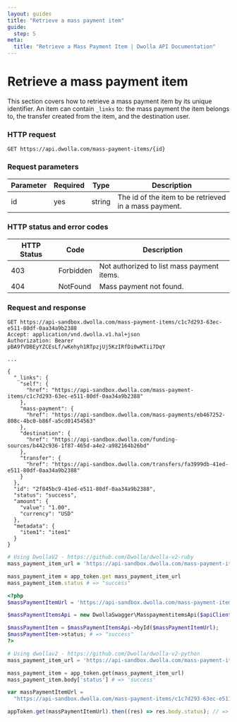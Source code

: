 ```yaml
---
layout: guides
title: "Retrieve a mass payment item"
guide:
  step: 5
meta:
  title: "Retrieve a Mass Payment Item | Dwolla API Documentation"
---
```


# Retrieve a mass payment item

This section covers how to retrieve a mass payment item by its unique identifier. An item can contain `_links` to: the mass payment the item belongs to, the transfer created from the item, and the destination user.

### HTTP request

`GET https://api.dwolla.com/mass-payment-items/{id}`

### Request parameters

| Parameter | Required | Type   | Description                                           |
| --------- | -------- | ------ | ----------------------------------------------------- |
| id        | yes      | string | The id of the item to be retrieved in a mass payment. |

### HTTP status and error codes

| HTTP Status | Code      | Description                                |
| ----------- | --------- | ------------------------------------------ |
| 403         | Forbidden | Not authorized to list mass payment items. |
| 404         | NotFound  | Mass payment not found.                    |

### Request and response

```raw
GET https://api-sandbox.dwolla.com/mass-payment-items/c1c7d293-63ec-e511-80df-0aa34a9b2388
Accept: application/vnd.dwolla.v1.hal+json
Authorization: Bearer pBA9fVDBEyYZCEsLf/wKehyh1RTpzjUj5KzIRfDi0wKTii7DqY

...

{
  "_links": {
    "self": {
      "href": "https://api-sandbox.dwolla.com/mass-payment-items/c1c7d293-63ec-e511-80df-0aa34a9b2388"
    },
    "mass-payment": {
      "href": "https://api-sandbox.dwolla.com/mass-payments/eb467252-808c-4bc0-b86f-a5cd01454563"
    },
    "destination": {
      "href": "https://api-sandbox.dwolla.com/funding-sources/b442c936-1f87-465d-a4e2-a982164b26bd"
    },
    "transfer": {
      "href": "https://api-sandbox.dwolla.com/transfers/fa3999db-41ed-e511-80df-0aa34a9b2388"
    }
  },
  "id": "2f845bc9-41ed-e511-80df-0aa34a9b2388",
  "status": "success",
  "amount": {
    "value": "1.00",
    "currency": "USD"
  },
  "metadata": {
    "item1": "item1"
  }
}
```

```ruby
# Using DwollaV2 - https://github.com/Dwolla/dwolla-v2-ruby
mass_payment_item_url = 'https://api-sandbox.dwolla.com/mass-payment-items/c1c7d293-63ec-e511-80df-0aa34a9b2388'

mass_payment_item = app_token.get mass_payment_item_url
mass_payment_item.status # => "success"
```

```php
<?php
$massPaymentItemUrl = 'https://api-sandbox.dwolla.com/mass-payment-items/c1c7d293-63ec-e511-80df-0aa34a9b2388';

$massPaymentItemsApi = new DwollaSwagger\MasspaymentitemsApi($apiClient);

$massPaymentItem = $massPaymentItemsApi->byId($massPaymentItemUrl);
$massPaymentItem->status; # => "success"
?>
```

```python
# Using dwollav2 - https://github.com/Dwolla/dwolla-v2-python
mass_payment_item_url = 'https://api-sandbox.dwolla.com/mass-payment-items/c1c7d293-63ec-e511-80df-0aa34a9b2388'

mass_payment_item = app_token.get(mass_payment_item_url)
mass_payment_item.body['status'] # => 'success'
```

```javascript
var massPaymentItemUrl =
  "https://api-sandbox.dwolla.com/mass-payment-items/c1c7d293-63ec-e511-80df-0aa34a9b2388";

appToken.get(massPaymentItemUrl).then((res) => res.body.status); // => 'success'
```
